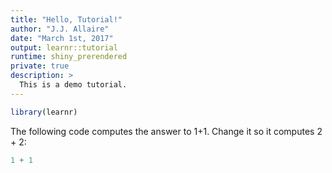 ```yaml
---
title: "Hello, Tutorial!"
author: "J.J. Allaire"
date: "March 1st, 2017"
output: learnr::tutorial
runtime: shiny_prerendered
private: true
description: >
  This is a demo tutorial.
---
```


```r
library(learnr)
```
    
The following code computes the answer to 1+1. Change it so it computes 2 + 2:
    
```r
1 + 1
```

